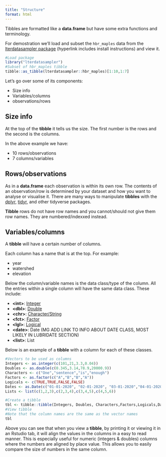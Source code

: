 ```yaml
---
title: "Structure"
format: html
---
```


Tibbles are formatted like a __data.frame__ but have some extra functions and terminology.

For demostration we'll load and subset the `hbr_maples` data from the [lterdatasampler package](/datasets/lterdatasampler.qmd) (hyperlink includes install instructions) and view it.

```r
#Load package
library("lterdatasampler")
#Subset of hbr_maples tibble
tibble::as_tibble(lterdatasampler::hbr_maples)[1:10,1:7]
```

Let's go over some of its components:

- Size info
- Variables/columns
- observations/rows

## Size info

At the top of the __tibble__ it tells us the size.
The first number is the rows and the second is the columns.

In the above example we have:

- 10 rows/observations
- 7 columns/variables

## Rows/observations

As in a __data.frame__ each observation is within its own row.
The contents of an observation/row is determined by your dataset and how you want to analyse or visualise it.
There are many ways to manipulate __tibbles__ with the [dplyr](/dplyr/dplyr.qmd), [tidyr](/tidyr/tidyr.qmd), and other tidyverse packages. 

__Tibble__ rows do not have row names and you cannot/should not give them row names.
They are numbered/indexxed instead.

## Variables/columns

A __tibble__ will have a certain number of columns.

Each column has a name that is at the top. 
For example:

- year
- watershed
- elevation

Below the column/variable names is the data class/type of the column.
All the entries within a single column will have the same data class.
These include:

- __\<int>__: [Integer](https://neof-workshops.github.io/R_j4c0xh/04-R_objects.html#numeric)
- __\<dbl>__: [Double](https://neof-workshops.github.io/R_j4c0xh/04-R_objects.html#numeric)
- __\<chr>__: [Character/String](https://neof-workshops.github.io/R_j4c0xh/04-R_objects.html#string)
- __\<fct>__: [Factor](https://neof-workshops.github.io/R_j4c0xh/04-R_objects.html#string)
- __\<lgl>__: [Logical](https://neof-workshops.github.io/R_j4c0xh/04-R_objects.html#string)
- __\<date>__: Date (MG ADD LINK TO INFO ABOUT DATE CLASS, MOST LIKELY IN LUBRIDATE SECTION)
- __\<list>__: List

Below is an example of a __tibble__ with a column for each of these classes.

```r
#Vectors to be used as columns
Integers <- as.integer(c(101,21,3.3,0.04))
Doubles <- as.double(c(0.345,3.14,78.9,20000.9))
Characters <- c("One","sentence","is","enough")
Factors <- as.factor(c("A","B","B","A"))
Logicals <- c(TRUE,TRUE,FALSE,FALSE)
Dates <- as.Date(c("01-01-2020", "02-01-2020", "03-01-2020","04-01-2020"))
Lists <- list(c(1,2,3),c(2,3,4),c(3,4,5),c(4,5,6))

#Create a tibble
tbl <- tibble::tibble(Integers, Doubles, Characters,Factors,Logicals,Dates, Lists)
#View tibble
#Note that the column names are the same as the vector names
tbl
```

Above you can see that when you view a __tibble__, by printing it or viewing it in an Rstudio tab, it will align the values in the columns in a easy to read manner.
This is especially useful for numeric (integers & doubles) columns where the numbers are aligned by place value.
This allows you to easily compare the size of numbers in the same column.
